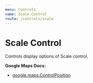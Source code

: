 ```yaml
---
menu: Controls
name: Scale Control
route: /controls/scale
---
```



# Scale Control

Controls display options of Scale control.

**Google Maps Docs:**

- [google.maps.ControlPosition](https://developers.google.com/maps/documentation/javascript/reference#ControlPosition)

<Playground>
  <DocsMap>
    <ScaleControl />
  </DocsMap>
</Playground>
